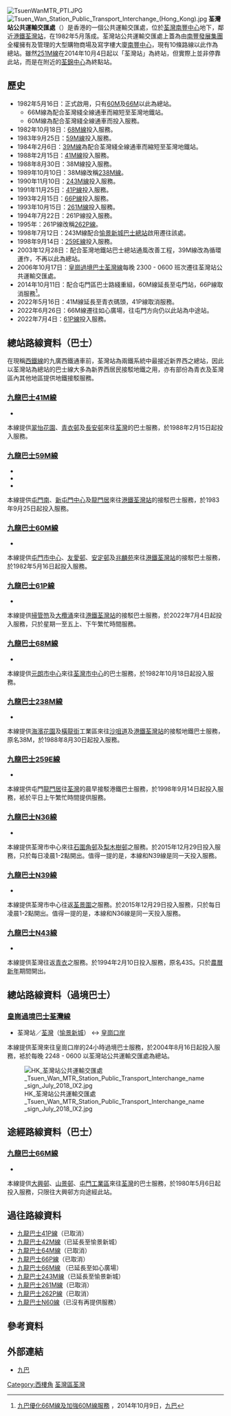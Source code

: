 {{Not|荃灣西站公共運輸交匯處}}
{{Infobox HK Bus terminus
| image = Tsuen Wan Station PTI 201807.jpg
| name = 荃灣站公共運輸交匯處
| engname = Tsuen Wan Station Public Transport Interchange
| district = [[荃灣區|荃灣區]]
| area = 荃灣市中心
| street = [[西樓角路|西樓角路]][[南豐中心|南豐中心]]地面
| coordinates = {{Coord|22|22|25.78|N|114|6|58.78|E}}
| opendate = 1982年5月16日
| terminate = 
[[九巴|九巴]]
:{{spml|{{KMB|41M}}|{{KMB|59M}}|{{KMB|60M}}|{{KMB|61P}}|{{KMB|68M}}|{{KMB|238M}}|{{KMB|259E}}|{{KMB|N36}}|{{KMB|N39}}}}<br>
過境巴士
:[[皇崗過境巴士荃灣線|皇崗過境巴士荃灣線]]（部份時段）
| via =[[九巴|九巴]]
:{{spml|{{KMB|66M}}}}
| feeder = {{港鐵路線標誌|TWL|SL}}[[荃灣站|荃灣站]]
| nearbystreets = [[西樓角路|西樓角路]]、[[青山公路-荃灣段|青山公路-荃灣段]]、[[大河道|大河道]]等
| nearbysights = 荃灣站、[[綠楊坊|綠楊坊]]、[[南豐中心|南豐中心]]、[[荃灣新之城|荃灣新之城]]等
| notes = 
| alternative = 荃灣鐵路站巴士總站<br>Tsuen Wan Railway Station Bus Terminus
| bgcolor = green
| fontcolor = white 
}}
[[File:TsuenWanMTR_PTI.JPG|thumb]]
[[File:Tsuen_Wan_Station_Public_Transport_Interchange_(Hong_Kong).jpg|thumb]]
'''荃灣站公共運輸交匯處'''（{{lang-en|Tsuen Wan Station Public Transport Interchange}}）是香港的一個公共運輸交匯處，位於[[荃灣|荃灣]][[南豐中心|南豐中心]]地下，鄰近[[港鐵|港鐵]][[荃灣站|荃灣站]]，在1982年5月落成。荃灣站公共運輸交匯處上蓋為由[[南豐集團|南豐發展集團]]全權擁有及管理的大型購物商場及寫字樓大廈[[南豐中心|南豐中心]]，現有10條路線以此作為總站。雖然[[九龍巴士251M線|251M線]]在2014年10月4日起以「荃灣站」為終站，但實際上並非停靠此站，而是在附近的[[荃錦中心|荃錦中心]]為終點站。

==歷史==
*1982年5月16日：正式啟用，只有[[九龍巴士60M線|60M]]及[[九龍巴士66M線|66M]]以此為總站。
**66M線為配合荃灣綫全線通車而縮短至荃灣地鐵站。
**60M線為配合荃灣綫全線通車而投入服務。
*1982年10月18日：[[九龍巴士68M線|68M線]]投入服務。
*1983年9月25日：[[九龍巴士59M線|59M線]]投入服務。
*1984年2月6日：[[九龍巴士39M線|39M線]]為配合荃灣綫全線通車而縮短至荃灣地鐵站。
*1988年2月15日：[[九龍巴士41M線|41M線]]投入服務。
*1988年8月30日：38M線投入服務。
*1989年10月10日：38M線改稱[[九龍巴士238M線|238M線]]。
*1990年11月10日：[[九龍巴士243M線|243M線]]投入服務。
*1991年11月25日：[[九龍巴士41P線|41P線]]投入服務。
*1993年2月15日：[[九龍巴士66P線|66P線]]投入服務。
*1993年10月15日：[[九龍巴士261M線|261M線]]投入服務。
*1994年7月22日：261P線投入服務。
*1995年：261P線改稱[[九龍巴士262P線|262P線]]。
*1998年7月12日：243M線配合[[愉景新城巴士總站|愉景新城巴士總站]]啟用遷往該處。
*1998年9月14日：[[九龍巴士259E線|259E線]]投入服務。
*2003年12月28日：配合荃灣地鐵站巴士總站通風改善工程，39M線改為循環運作，不再以此為總站。
*2006年10月17日：[[皇崗過境巴士荃灣線|皇崗過境巴士荃灣線]]每晚 2300 - 0600 班次遷往荃灣站公共運輸交匯處。
*2014年10月11日：配合屯門區巴士路綫重組，60M線延長至屯門站，66P線取消服務<ref>[http://www.kmb.hk/tc/news/press/archives/news201410092112.html 九巴優化66M線及加強60M線服務] {{Wayback|url=http://www.kmb.hk/tc/news/press/archives/news201410092112.html |date=20141009111634 }}，2014年10月9日，[[九巴|九巴]]</ref>。
*2022年5月16日：41M線延長至青衣碼頭，41P線取消服務。
*2022年6月26日：66M線遷往如心廣場，往屯門方向仍以此站為中途站。
*2022年7月4日：[[九龍巴士61P線|61P線]]投入服務。
==總站路線資料（巴士）==
在現稱[[西鐵線|西鐵線]]的九廣西鐵通車前，荃灣站為兩鐵系統中最接近新界西之總站，因此以荃灣站為總站的巴士線大多為新界西居民接駁地鐵之用，亦有部份為青衣及荃灣區內其他地區提供地鐵接駁服務。

===[[九龍巴士41M線|九龍巴士41M線]]===
*{{HK Bus Route KLNT|41M|inline}}
本線提供[[翠怡花園|翠怡花園]]、[[青衣邨|青衣邨]]及[[長安邨|長安邨]]來往[[荃灣|荃灣]]的巴士服務，於1988年2月15日起投入服務。

===[[九龍巴士59M線|九龍巴士59M線]]===
*{{HK Bus Route KLNT|59M|inline}}
*{{HK Bus Route KLNT|59M|special1}}
*{{HK Bus Route KLNT|59M|special2}}
本線提供[[屯門南|屯門南]]、[[新屯門中心|新屯門中心]]及[[龍門居|龍門居]]來往[[港鐵|港鐵]][[荃灣站|荃灣站]]的接駁巴士服務，於1983年9月25日起投入服務。

===[[九龍巴士60M線|九龍巴士60M線]]===
*{{HK Bus Route KLNT|60M|inline}}
本線提供[[屯門市中心|屯門市中心]]、[[友愛邨|友愛邨]]、[[安定邨|安定邨]]及[[兆麟苑|兆麟苑]]來往[[港鐵|港鐵]][[荃灣站|荃灣站]]的接駁巴士服務，於1982年5月16日起投入服務。
===[[九龍巴士61P線|九龍巴士61P線]]===
*{{HK Bus Route KLNT|61P|inline}}
本線提供[[掃管笏|掃管笏]]及[[大欖涌|大欖涌]]來往[[港鐵|港鐵]][[荃灣站|荃灣站]]的接駁巴士服務，於2022年7月4日起投入服務，只於星期一至五上、下午繁忙時間服務。

===[[九龍巴士68M線|九龍巴士68M線]]===
*{{HK Bus Route KLNT|68M|inline}}
本線提供[[元朗市中心|元朗市中心]]來往[[荃灣市中心|荃灣市中心]]的巴士服務，於1982年10月18日起投入服務。

===[[九龍巴士238M線|九龍巴士238M線]]===
*{{HK Bus Route KLNT|238M|inline}}
本線提供[[海濱花園_(住宅)|海濱花園]]及[[橫龍街|橫龍街]]工業區來往[[沙咀道|沙咀道]]及[[港鐵|港鐵]][[荃灣站|荃灣站]]的接駁地鐵巴士服務，原名38M，於1988年8月30日起投入服務。

===[[九龍巴士259E線|九龍巴士259E線]]===
*{{HK Bus Route KLNT|259E|inline}}
本線提供屯門[[龍門居|龍門居]]往[[荃灣|荃灣]]的晨早接駁港鐵巴士服務，於1998年9月14日起投入服務，袛於平日上午繁忙時間提供服務。

===[[九龍巴士N36線|九龍巴士N36線]]===
*{{HK Bus Route KLNT|N36|inline}}
本線提供荃灣市中心來往[[石圍角邨|石圍角邨]]及[[梨木樹邨|梨木樹邨]]之服務。於2015年12月29日投入服務，只於每日凌晨1-2點開出。值得一提的是，本線和N39線是同一天投入服務。

===[[九龍巴士N39線|九龍巴士N39線]]===
*{{HK Bus Route KLNT|N39|inline}}
本線提供荃灣市中心往返[[荃景圍|荃景圍]]之服務。於2015年12月29日投入服務，只於每日凌晨1-2點開出。值得一提的是，本線和N36線是同一天投入服務。

===[[九龍巴士N43線|九龍巴士N43線]]===
*{{HK Bus Route KLNT|N43|inline}}
本線提供荃灣往返[[青衣島|青衣]]之服務。於1994年2月10日投入服務，原名43S。只於[[農曆新年|農曆新年]]期間開出。

==總站路線資料（過境巴士）==
===[[皇崗過境巴士荃灣線|皇崗過境巴士荃灣線]]===
*荃灣站／[[荃灣|荃灣]]（[[愉景新城|愉景新城]]） ↔ [[皇崗口岸|皇崗口岸]]
本線提供荃灣來往皇崗口岸的24小時過境巴士服務，於2004年8月16日起投入服務，袛於每晚 2248 - 0600 以荃灣站公共運輸交匯處為總站。

[[File:HK_荃灣站公共運輸交匯處_Tsuen_Wan_MTR_Station_Public_Transport_Interchange_name_sign_July_2018_IX2.jpg|thumb]]
==途經路線資料（巴士）==
===[[九龍巴士66M線|九龍巴士66M線]]===
*{{HK Bus Route KLNT|66M|inline}}
本線提供[[大興邨|大興邨]]、[[山景邨|山景邨]]、[[屯門工業區|屯門工業區]]來往[[荃灣|荃灣]]的巴士服務，於1980年5月6日起投入服務，只限往大興邨方向途經此站。

==過往路線資料==
*[[九龍巴士41P線|九龍巴士41P線]]（已取消）
*[[九龍巴士42M線|九龍巴士42M線]]（已延長至愉景新城）
*[[九龍巴士64M線|九龍巴士64M線]]（已取消）
*[[九龍巴士66P線|九龍巴士66P線]]（已取消）
*[[九龍巴士66M線|九龍巴士66M線]] （已延長至如心廣場）
*[[九龍巴士243M線|九龍巴士243M線]]（已延長至愉景新城）
*[[九龍巴士261M線|九龍巴士261M線]]（已取消）
*[[九龍巴士262P線|九龍巴士262P線]]（已取消）
*[[九龍巴士N60線|九龍巴士N60線]]（已沒有再提供服務）

==參考資料==
{{reflist}}

==外部連結==
{{commonscat|Tsuen Wan Station Public Transport Interchange}}
*[http://www.kmb.hk 九巴] {{Wayback|url=http://www.kmb.hk/ |date=20121206050156 }}

{{香港荃灣區巴士總站列表}}

[[Category:西樓角|Category:西樓角]]
[[Category:香港公共運輸交匯處|荃灣區荃灣]]